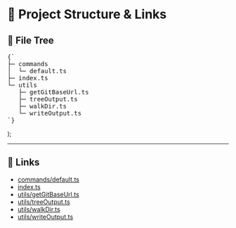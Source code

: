 # 📁 Project Structure & Links

## 🧱 File Tree

  <pre>{`
├─ commands
│  └─ default.ts
├─ index.ts
└─ utils
   ├─ getGitBaseUrl.ts
   ├─ treeOutput.ts
   ├─ walkDir.ts
   └─ writeOutput.ts
`}</pre>
);

<Tree />

---

## 🔗 Links

- [commands/default.ts](https://github.com/Cstannahill/tree-me/tree/main/commands/default.ts)
- [index.ts](https://github.com/Cstannahill/tree-me/tree/main/index.ts)
- [utils/getGitBaseUrl.ts](https://github.com/Cstannahill/tree-me/tree/main/utils/getGitBaseUrl.ts)
- [utils/treeOutput.ts](https://github.com/Cstannahill/tree-me/tree/main/utils/treeOutput.ts)
- [utils/walkDir.ts](https://github.com/Cstannahill/tree-me/tree/main/utils/walkDir.ts)
- [utils/writeOutput.ts](https://github.com/Cstannahill/tree-me/tree/main/utils/writeOutput.ts)
